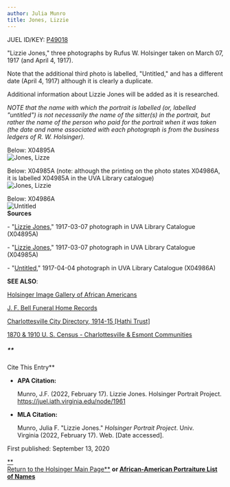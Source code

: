 ```yaml
---
author: Julia Munro
title: Jones, Lizzie
---
```

JUEL ID/KEY: [P49018](http://juel.iath.virginia.edu/public_person?person=49018 "P49018")

"Lizzie Jones," three photographs by Rufus W. Holsinger taken on March 07, 1917 (and April 4, 1917).

Note that the additional third photo is labelled, "Untitled," and has a different date (April 4, 1917) although it is clearly a duplicate.

Additional information about Lizzie Jones will be added as it is researched. 

_NOTE that the name with which the portrait is labelled (or, labelled "untitled") is not necessarily the name of the sitter(s) in the portrait, but rather the name of the person who paid for the portrait when it was taken (the date and name associated with each photograph is from the business ledgers of R. W. Holsinger)._ 

Below: X04895A  
![Jones, Lizze](https://iiif.lib.virginia.edu/iiif/uva-lib:1045157/full/1000,1337/0/default.jpg "Jones, Lizzie")

Below: X04985A (note: although the printing on the photo states X04986A, it is labelled X04985A in the UVA Library catalogue)  
![Jones, Lizzie](https://iiif.lib.virginia.edu/iiif/uva-lib:1047777/full/1000,1337/0/default.jpg "Jones, Lizzie")

Below: X04986A  
![Untitled](https://iiif.lib.virginia.edu/iiif/uva-lib:1047778/full/1000,1337/0/default.jpg "Untitled Nanny")  
**Sources**

\- "[Lizzie Jones](https://search.lib.virginia.edu/catalog/uva-lib:1045157#?c=0&m=0&s=0&cv=0 "Jones, Lizzie")," 1917-03-07 photograph in UVA Library Catalogue (X04895A) 

\- "[Lizzie Jones](https://search.lib.virginia.edu/catalog/uva-lib:1047777#?c=0&m=0&s=0&cv=0 "Jones, Lizzie")," 1917-03-07 photograph in UVA Library Catalogue (X04985A)    
  

\- "[Untitled](https://search.lib.virginia.edu/catalog/uva-lib:1047778#?c=0&m=0&s=0&cv=0 "Untitled Nanny")," 1917-04-04 photograph in UVA Library Catalogue (X04986A)  

**SEE ALSO**:

[Holsinger Image Gallery of African Americans](http://rwholsingerphotos.org/images.php "Holsinger Image Gallery of African Americans")

[J. F. Bell Funeral Home Records](http://www2.vcdh.virginia.edu/afam/raceandplace/perl_scripts/funeral_search.html "J. F. Bell Funeral Home Database")

[Charlottesville City Directory, 1914-15 \[Hathi Trust\]](https://catalog.hathitrust.org/Record/101954103 "Charlottesville City Directory, 1914-15") 

[1870 & 1910 U. S. Census - Charlottesville & Esmont Communities](http://www2.vcdh.virginia.edu/afam/raceandplace/census/search_both.html "1870 & 1910 U. S. Census: Charlottesville and Esmont Communities")

##### **  
Cite This Entry**

*   **APA Citation:**
    
    Munro, J.F. (2022, February 17). Lizzie Jones. Holsinger Portrait Project. https://juel.iath.virginia.edu/node/1961
    
*   **MLA Citation:**
    
    Munro, Julia F. "Lizzie Jones." _Holsinger Portrait Project_. Univ. Virginia (2022, February 17). Web. \[Date accessed\].
    

  
First published: September 13, 2020     

[**  
Return to the Holsinger Main Page**](http://juel.iath.virginia.edu/node/980) **or [African-American Portraiture List of Names](http://juel.iath.virginia.edu/node/996)**